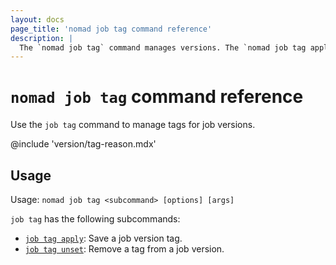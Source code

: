```yaml
---
layout: docs
page_title: 'nomad job tag command reference'
description: |
  The `nomad job tag` command manages versions. The `nomad job tag apply` command saves a job version tag, and the `nomad job tag unset` command removes a job version tag.
---
```


# `nomad job tag` command reference

Use the `job tag` command to manage tags for job versions.

@include 'version/tag-reason.mdx'

## Usage

Usage: `nomad job tag <subcommand> [options] [args]`

`job tag` has the following subcommands:

- [`job tag apply`](/nomad/docs/commands/job/tag/apply): Save a job version tag.
- [`job tag unset`](/nomad/docs/commands/job/tag/apply): Remove a tag from a job version.
